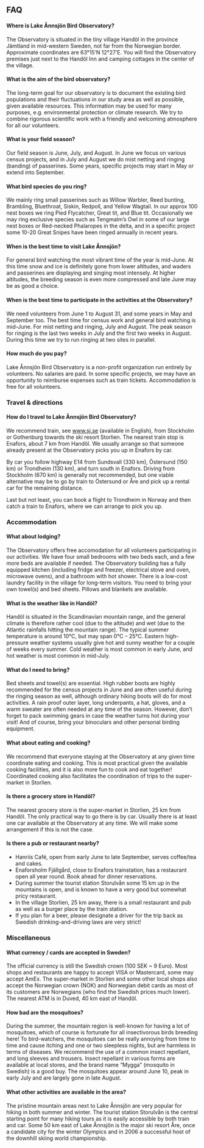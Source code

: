 ## FAQ

#### Where is Lake Ånnsjön Bird Observatory?

The Observatory is situated in the tiny village Handöl in the province Jämtland in mid-western Sweden, not far from the Norwegian border. Approximate coordinates are 63°15’N 12°27’E. You will find the Observatory premises just next to the Handöl Inn and camping cottages in the center of the village.

#### What is the aim of the bird observatory?

The long-term goal for our observatory is to document the existing bird populations and their fluctuations in our study area as well as possible, given available resources. This information may be used for many purposes, e.g. environmental protection or climate research. We try to combine rigorous scientific work with a friendly and welcoming atmosphere for all our volunteers.

#### What is your field season?

Our field season is June, July, and August. In June we focus on various census projects, and in July and August we do mist netting and ringing (banding) of passerines. Some years, specific projects may start in May or extend into September.

#### What bird species do you ring?

We mainly ring small passerines such as Willow Warbler, Reed bunting, Brambling, Bluethroat, Siskin, Redpoll, and Yellow Wagtail. In our approx 100 nest boxes we ring Pied Flycatcher, Great tit, and Blue tit. Occasionally we may ring exclusive species such as Tengmalm’s Owl in some of our large nest boxes or Red-necked Phalaropes in the delta, and in a specific project some 10-20 Great Snipes have been ringed annually in recent years.

#### When is the best time to visit Lake Ånnsjön?

For general bird watching the most vibrant time of the year is mid-June. At this time snow and ice is definitely gone from lower altitudes, and waders and passerines are displaying and singing most intensely. At higher altitudes, the breeding season is even more compressed and late June may be as good a choice.

#### When is the best time to participate in the activities at the Observatory?

We need volunteers from June 1 to August 31, and some years in May and September too. The best time for census work and general bird watching is mid-June. For mist netting and ringing, July and August. The peak season for ringing is the last two weeks in July and the first two weeks in August. During this time we try to run ringing at two sites in parallel.

#### How much do you pay?

Lake Ånnsjön Bird Observatory is a non-profit organization run entirely by volunteers. No salaries are paid. In some specific projects, we may have an opportunity to reimburse expenses such as train tickets. Accommodation is free for all volunteers.

### Travel & directions

#### How do I travel to Lake Ånnsjön Bird Observatory?

We recommend train, see www.sj.se (available in English), from Stockholm or Gothenburg towards the ski resort Storlien. The nearest train stop is Enafors, about 7 km from Handöl. We usually arrange so that someone already present at the Observatory picks you up in Enafors by car.

By car you follow highway E14 from Sundsvall (330 km), Östersund (150 km) or Trondheim (130 km), and turn south in Enafors. Driving from Stockholm (670 km) is generally not recommended, but one viable alternative may be to go by train to Östersund or Åre and pick up a rental car for the remaining distance.

Last but not least, you can book a flight to Trondheim in Norway and then catch a train to Enafors, where we can arrange to pick you up.

### Accommodation

#### What about lodging?

The Observatory offers free accomodation for all volunteers participating in our activities. We have four small bedrooms with two beds each, and a few more beds are available if needed. The Observatory building has a fully equipped kitchen (including fridge and freezer, electrical stove and oven, microwave ovens), and a bathroom with hot shower. There is a low-cost laundry facility in the village for long-term visitors. You need to bring your own towel(s) and bed sheets. Pillows and blankets are available.

#### What is the weather like in Handöl?

Handöl is situated in the Scandinavian mountain range, and the general climate is therefore rather cool (due to the altitude) and wet (due to the Atlantic rainfalls hitting the mountain range). The typical summer temperature is around 10°C, but may span 0°C – 25°C. Eastern high-pressure weather systems usually give hot and sunny weather for a couple of weeks every summer. Cold weather is most common in early June, and hot weather is most common in mid-July.

#### What do I need to bring?

Bed sheets and towel(s) are essential. High rubber boots are highly recommended for the census projects in June and are often useful during the ringing season as well, although ordinary hiking boots will do for most activities. A rain proof outer layer, long underpants, a hat, gloves, and a warm sweater are often needed at any time of the season. However, don’t forget to pack swimming gears in case the weather turns hot during your visit! And of course, bring your binoculars and other personal birding equipment.

#### What about eating and cooking?

We recommend that everyone staying at the Observatory at any given time coordinate eating and cooking. This is most practical given the available cooking facilities, and it is also more fun to cook and eat together! Coordinated cooking also facilitates the coordination of trips to the super-market in Storlien.

#### Is there a grocery store in Handöl?

The nearest grocery store is the super-market in Storlien, 25 km from Handöl. The only practical way to go there is by car. Usually there is at least one car available at the Observatory at any time. We will make some arrangement if this is not the case.

#### Is there a pub or restaurant nearby?

- Hanriis Café, open from early June to late September, serves coffee/tea and cakes.
- Enaforsholm Fjällgård, close to Enafors trainstation, has a restaurant open all year round. Book ahead for dinner reservations.
- During summer the tourist station Storulvån some 15 km up in the mountains is open, and is known to have a very good but somewhat pricy restaurant.
- In the village Storlien, 25 km away, there is a small restaurant and pub as well as a burger place by the train station.
- If you plan for a beer, please designate a driver for the trip back as Swedish drinking-and-driving laws are very strict!

### Miscellaneous

#### What currency / cards are accepted in Sweden?

The official currency is still the Swedish crown (100 SEK ~ 9 Euro). Most shops and restaurants are happy to accept VISA or Mastercard, some may accept AmEx. The super-market in Storlien and some other local shops also accept the Norwegian crown (NOK) and Norwegian debit cards as most of its customers are Norwegians (who find the Swedish prices much lower). The nearest ATM is in Duved, 40 km east of Handöl.

#### How bad are the mosquitoes?

During the summer, the mountain region is well-known for having a lot of mosquitoes, which of course is fortunate for all insectivorous birds breeding here! To bird-watchers, the mosquitoes can be really annoying from time to time and cause itching and one or two sleepless nights, but are harmless in terms of diseases. We recommend the use of a common insect repellant, and long sleeves and trousers. Insect repellant in various forms are available at local stores, and the brand name “Mygga” (mosquito in Swedish) is a good buy. The mosquitoes appear around June 10, peak in early July and are largely gone in late August.

#### What other activities are available in the area?

The pristine mountain areas next to Lake Ånnsjön are very popular for hiking in both summer and winter. The tourist station Storulvån is the central starting point for many hiking tours as it is easily accessible by both train and car. Some 50 km east of Lake Ånnsjön is the major ski resort Åre, once a candidate city for the winter Olympics and in 2006 a successful host of the downhill skiing world championship.
